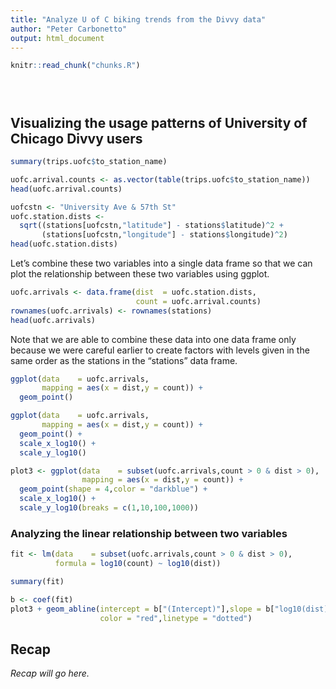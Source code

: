 ```yaml
---
title: "Analyze U of C biking trends from the Divvy data"
author: "Peter Carbonetto"
output: html_document
---
```


<!-- Define defaults shared by all workflowr files. -->
```r
knitr::read_chunk("chunks.R")
```

<!-- Update knitr chunk options -->
```r
```

<!-- Insert the date the file was last updated -->
```r
```

<!-- Insert the code version (Git commit SHA1) if Git repository
 exists and R package git2r is installed -->
```r
```

## Visualizing the usage patterns of University of Chicago Divvy users

```r
summary(trips.uofc$to_station_name)
```

```r
uofc.arrival.counts <- as.vector(table(trips.uofc$to_station_name))
head(uofc.arrival.counts)
```

```r
uofcstn <- "University Ave & 57th St"
uofc.station.dists <-
  sqrt((stations[uofcstn,"latitude"] - stations$latitude)^2 +
       (stations[uofcstn,"longitude"] - stations$longitude)^2)
head(uofc.station.dists)
```

Let's combine these two variables into a single data frame so that we
can plot the relationship between these two variables using ggplot.

```r
uofc.arrivals <- data.frame(dist  = uofc.station.dists,
                            count = uofc.arrival.counts)
rownames(uofc.arrivals) <- rownames(stations)
head(uofc.arrivals)
```

Note that we are able to combine these data into one data frame only
because we were careful earlier to create factors with levels given in
the same order as the stations in the "stations" data frame.

```r
ggplot(data    = uofc.arrivals,
       mapping = aes(x = dist,y = count)) +
  geom_point()
```

```r
ggplot(data    = uofc.arrivals,
       mapping = aes(x = dist,y = count)) +
  geom_point() +
  scale_x_log10() +
  scale_y_log10()
```

```r
plot3 <- ggplot(data    = subset(uofc.arrivals,count > 0 & dist > 0),
                mapping = aes(x = dist,y = count)) +
  geom_point(shape = 4,color = "darkblue") +
  scale_x_log10() +
  scale_y_log10(breaks = c(1,10,100,1000))
```

### Analyzing the linear relationship between two variables

```r
fit <- lm(data    = subset(uofc.arrivals,count > 0 & dist > 0),
          formula = log10(count) ~ log10(dist))
```

```r
summary(fit)
```

```r
b <- coef(fit)
plot3 + geom_abline(intercept = b["(Intercept)"],slope = b["log10(dist)"],
                    color = "red",linetype = "dotted")
```

## Recap

*Recap will go here.*
